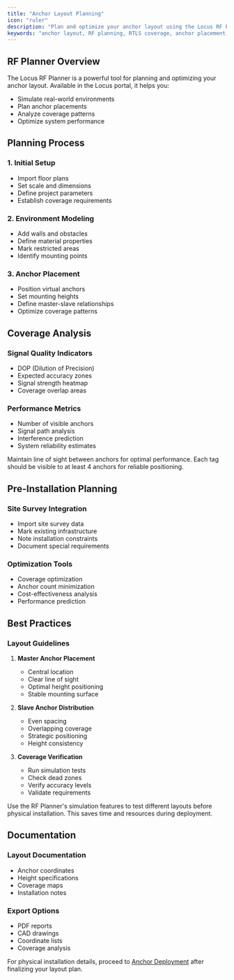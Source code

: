 ```yaml
---
title: "Anchor Layout Planning"
icon: "ruler"
description: "Plan and optimize your anchor layout using the Locus RF Planner tool for effective RTLS coverage"
keywords: "anchor layout, RF planning, RTLS coverage, anchor placement, signal coverage"
---
```


## RF Planner Overview

The Locus RF Planner is a powerful tool for planning and optimizing your anchor layout. Available in the Locus portal, it helps you:
- Simulate real-world environments
- Plan anchor placements
- Analyze coverage patterns
- Optimize system performance

## Planning Process

### 1. Initial Setup
- Import floor plans
- Set scale and dimensions
- Define project parameters
- Establish coverage requirements

### 2. Environment Modeling
- Add walls and obstacles
- Define material properties
- Mark restricted areas
- Identify mounting points

### 3. Anchor Placement
- Position virtual anchors
- Set mounting heights
- Define master-slave relationships
- Optimize coverage patterns

## Coverage Analysis

### Signal Quality Indicators
- DOP (Dilution of Precision)
- Expected accuracy zones
- Signal strength heatmap
- Coverage overlap areas

### Performance Metrics
- Number of visible anchors
- Signal path analysis
- Interference prediction
- System reliability estimates

<Callout type="warning" emoji="⚠️">
  Maintain line of sight between anchors for optimal performance. Each tag should be visible to at least 4 anchors for reliable positioning.
</Callout>

## Pre-Installation Planning

### Site Survey Integration
- Import site survey data
- Mark existing infrastructure
- Note installation constraints
- Document special requirements

### Optimization Tools
- Coverage optimization
- Anchor count minimization
- Cost-effectiveness analysis
- Performance prediction

## Best Practices

### Layout Guidelines
1. **Master Anchor Placement**
   - Central location
   - Clear line of sight
   - Optimal height positioning
   - Stable mounting surface

2. **Slave Anchor Distribution**
   - Even spacing
   - Overlapping coverage
   - Strategic positioning
   - Height consistency

3. **Coverage Verification**
   - Run simulation tests
   - Check dead zones
   - Verify accuracy levels
   - Validate requirements

<Callout type="info" emoji="ℹ️">
  Use the RF Planner's simulation features to test different layouts before physical installation. This saves time and resources during deployment.
</Callout>

## Documentation

### Layout Documentation
- Anchor coordinates
- Height specifications
- Coverage maps
- Installation notes

### Export Options
- PDF reports
- CAD drawings
- Coordinate lists
- Coverage analysis

For physical installation details, proceed to [Anchor Deployment](/projectexecution/anchordeployment) after finalizing your layout plan.

